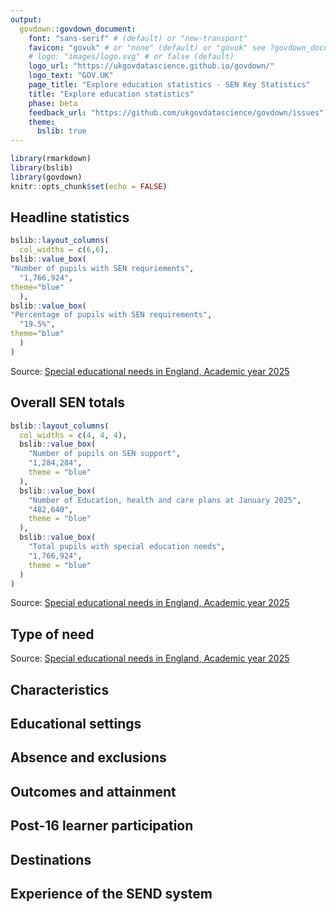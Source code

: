 ```yaml
---
output:
  govdown::govdown_document:
    font: "sans-serif" # (default) or "new-transport"
    favicon: "govuk" # or "none" (default) or "govuk" see ?govdown_document
    # logo: "images/logo.svg" # or false (default)
    logo_url: "https://ukgovdatascience.github.io/govdown/"
    logo_text: "GOV.UK"
    page_title: "Explore education statistics - SEN Key Statistics"
    title: "Explore education statistics"
    phase: beta
    feedback_url: "https://github.com/ukgovdatascience/govdown/issues"
    theme:
      bslib: true
---
```


``` r
library(rmarkdown)
library(bslib)
library(govdown)
knitr::opts_chunk$set(echo = FALSE)
```

## Headline statistics

``` r
bslib::layout_columns(
  col_widths = c(6,6),
bslib::value_box(
"Number of pupils with SEN requriements", 
  "1,766,924", 
theme="blue"
  ),
bslib::value_box(
"Percentage of pupils with SEN requirements", 
  "19.5%", 
theme="blue"
  )
)
```

Source: [Special educational needs in England, Academic year 2025](https://explore-education-statistics.service.gov.uk/find-statistics/special-educational-needs-in-england/2024-25)

## Overall SEN totals

``` r
bslib::layout_columns(
  col_widths = c(4, 4, 4),
  bslib::value_box(
    "Number of pupils on SEN support",
    "1,284,284",
    theme = "blue"
  ),
  bslib::value_box(
    "Number of Education, health and care plans at January 2025",
    "482,640",
    theme = "blue"
  ),
  bslib::value_box(
    "Total pupils with special education needs",
    "1,766,924",
    theme = "blue"
  )
)
```

Source: [Special educational needs in England, Academic year 2025](https://explore-education-statistics.service.gov.uk/find-statistics/special-educational-needs-in-england/2024-25)

## Type of need

Source: [Special educational needs in England, Academic year 2025](https://explore-education-statistics.service.gov.uk/find-statistics/special-educational-needs-in-england/2024-25)

## Characteristics

## Educational settings

## Absence and exclusions

## Outcomes and attainment

## Post-16 learner participation

## Destinations

## Experience of the SEND system

